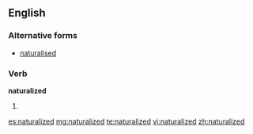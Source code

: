 ==English==

===Alternative forms===
*[[naturalised]]

===Verb===
'''naturalized'''

# {{past of|naturalize}}

[[es:naturalized]]
[[mg:naturalized]]
[[te:naturalized]]
[[vi:naturalized]]
[[zh:naturalized]]